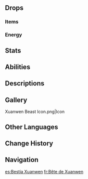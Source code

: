 {{Enemy Infobox
|title    = 
|dmgtype  = Anemo
|dmgtype2 = Hydro
|image    = Enemy Xuanwen Beast.png
|type     = Elite Enemies
|family   = Mystical Beasts
|weakpoint = no
}}
{{Enemy Intro|hidegroup=1}}

==Drops==
===Items===
{{Drops Table|type=Xuanwen Beast}}

===Energy===
{{Energy Drops
|hp1   = 75
|p1    = 1
|hp2   = 50
|p2    = 1
|hp3   = 25
|p3    = 1
|hp4   = 0
|o4    = 1
}}

==Stats==
{{Enemy Stats
|hydro_res  = 50%
|anemo_res  = 50%

|hp_ratio     = 4.2
|hp_type      = 2
|atk_ratio    = 4.4
|atk_type     = 2
}}

==Abilities==
{{Enemy Attacks
|name_1      = Double Swipe
|desc_1      = Swipes its claws for two melee strikes, dealing '''50% ATK''', '''60% ATK''' as {{Color|Anemo DMG}}.

|name_2      = Charged Swipe
|desc_2      = Forms a vortex around its claw and performs a single swipe, dealing '''80% ATK''' as {{Color|Anemo DMG}}.

|name_3      = Windblade
|desc_3      = Performs a flip, launching a wind blade from its tail towards the player, dealing '''80% ATK''' as {{Color|Anemo DMG}} on hit.

|name_4      = Orb Volley
|desc_4      = Conjures 4 water orbs and fires them at the player, each dealing '''25% ATK''' as {{Color|Hydro DMG}} on hit.

|name_5      = Chase
|desc_5      = If the player is far away, charges at the player and attacks twice with its claws, dealing '''60% ATK''', '''100% ATK''' as {{Color|Anemo DMG}}.

|name_6      = Frozen Weakness
|desc_6      = [[Frozen|Freezing]] a Xuanwen Beast then using [[Shatter]], [[Melt]], [[Superconduct]], [[Swirl]], or [[Crystallize]] to remove the Frozen aura will paralyze it.
}}

==Descriptions==
{{Description|A fearsome beast that lurks in the mountains. It uses [[Anemo]] to pursue its prey.|[[Adventurer Handbook]]}}
{{Description|Xuanwen Beasts, named for the dark patterns on their bodies, are fierce creatures that inhabit the mountains of [[Chenyu Vale]].<br>In the region's folklore, these beasts were the servants of an adeptus in ancient times, tasked with vanquishing evil and protecting the region. However, they devolved into brutal creatures after said adeptus passed away. These legends cannot be verified, and no one knows the true identity of this adeptus. This much is for sure, however — one should stay away from these aggressive creatures for one's safety.<br>For over a thousand years, these beasts have lost a tremendous amount of territory that once belonged to them to relentless human encroachment. These days, they can only occasionally be spotted in the remote mountains of Chenyu Vale...|[[Archive]]}}

==Gallery==
<gallery>
Xuanwen Beast Icon.png|Icon
</gallery>

==Other Languages==
{{Other Languages
|en      = Xuanwen Beast
|zhs     = 玄文兽
|zhs_rm  = Xuánwén-shòu
|zht     = 玄文獸
|zht_rm  = Xuánwén-shòu
|zh_tl   = Black-Patterned Beast
|ja      = 玄文獣
|ja_rm   = Genmon-juu{{Assumed}}
|ja_tl   = Black-Patterned Beast{{Sino|ja}}
|ko      = {{tt|현문|玄文}} {{tt|야수|野獸}}
|ko_tl   = 
|es      = Bestia Xuanwen
|es_tl   = Xuanwen Beast
|fr      = Bête de Xuanwen
|fr_tl   = Xuanwen Beast
|ru      = Зверь Сюаньвэнь
|ru_tl   = Xuanwen Beast
|th      = อสูรเสวียนเหวิน
|th_rm   = 
|th_tl   = 
|vi      = Huyền Văn Thú
|vi_tl   = 
|de      = Xuanwen-Bestie
|de_tl   = Xuanwen Beast
|id      = Xuanwen Beast
|pt      = Besta Xuanwen
|pt_tl   = 
|tr      = Xuanwen Canavarı
|tr_tl   = 
|it      = Bestia Xuanwen
|it_tl   = Xuanwen Beast
}}

==Change History==
{{Change History|4.4}}

==Navigation==
{{Enemy Navbox|Elite}}

[[es:Bestia Xuanwen]]
[[fr:Bête de Xuanwen]]